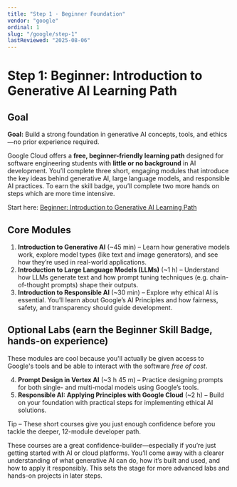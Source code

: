 ```yaml
---
title: "Step 1 · Beginner Foundation"
vendor: "google"
ordinal: 1
slug: "/google/step-1"
lastReviewed: "2025-08-06"
---
```


# Step 1: Beginner: Introduction to Generative AI Learning Path 

## Goal  
**Goal:** Build a strong foundation in generative AI concepts, tools, and ethics—no prior experience required. 

Google Cloud offers a **free, beginner-friendly learning path** designed for software engineering students with **little or no background** in AI development. You’ll complete three short, engaging modules that introduce the key ideas behind generative AI, large language models, and responsible AI practices. To earn the skill badge, you’ll complete two more hands on steps which are more time intensive.  

Start here: [Beginner: Introduction to Generative AI Learning Path](https://www.cloudskillsboost.google/paths/118)

## Core Modules

1. **Introduction to Generative AI** (~45 min) – Learn how generative models work, explore model types (like text and image generators), and see how they’re used in real-world applications.
2. **Introduction to Large Language Models (LLMs)** (~1 h) – Understand how LLMs generate text and how prompt tuning techniques (e.g. chain-of-thought prompts) shape their outputs.  
3. **Introduction to Responsible AI** (~30 min) – Explore why ethical AI is essential. You’ll learn about Google’s AI Principles and how fairness, safety, and transparency should guide development.

## Optional Labs (earn the Beginner Skill Badge, hands-on experience)
These modules are cool because you'll actually be given access to Google's tools and be able to interact with the software *free of cost*.

4. **Prompt Design in Vertex AI** (~3 h 45 m) – Practice designing prompts for both single- and multi-modal models using Google’s tools.
5. **Responsible AI: Applying Principles with Google Cloud** (~2 h) – Build on your foundation with practical steps for implementing ethical AI solutions.

<div className="bg-blue-50 rounded-lg p-6">
Tip – These short courses give you just enough confidence before you tackle the deeper, 12-module developer path.
</div>

These courses are a great confidence-builder—especially if you’re just getting started with AI or cloud platforms. You’ll come away with a clearer understanding of what generative AI can do, how it’s built and used, and how to apply it responsibly. This sets the stage for more advanced labs and hands-on projects in later steps. 
